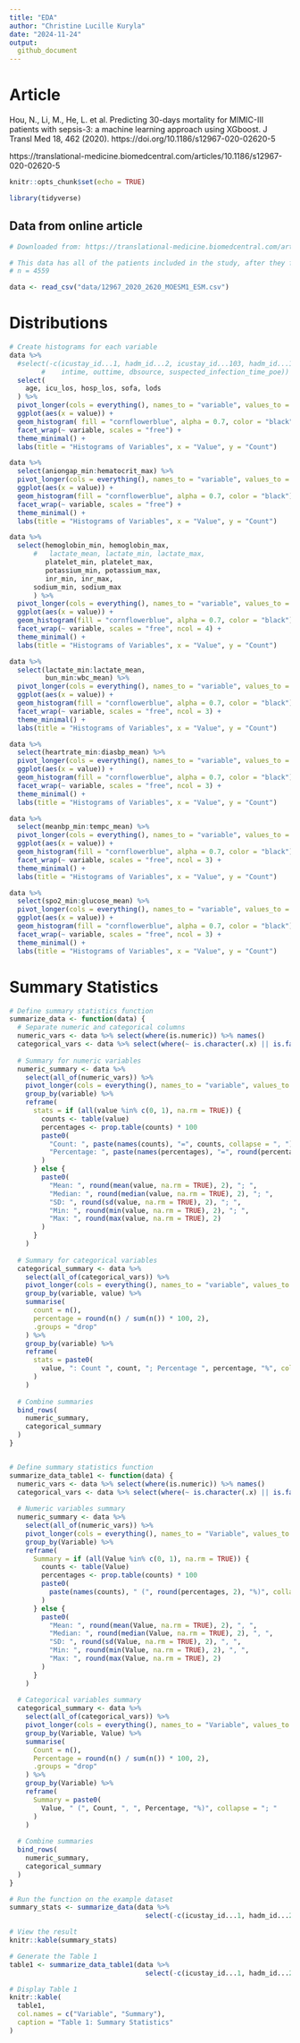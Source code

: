 ```yaml
---
title: "EDA"
author: "Christine Lucille Kuryla"
date: "2024-11-24"
output: 
  github_document
---
```


# Article

Hou, N., Li, M., He, L. et al. Predicting 30-days mortality for MIMIC-III patients with sepsis-3: a machine learning approach using XGboost. J Transl Med 18, 462 (2020). https://doi.org/10.1186/s12967-020-02620-5

https://translational-medicine.biomedcentral.com/articles/10.1186/s12967-020-02620-5 

```r
knitr::opts_chunk$set(echo = TRUE)

library(tidyverse)

```

## Data from online article

```r
# Downloaded from: https://translational-medicine.biomedcentral.com/articles/10.1186/s12967-020-02620-5#Sec14

# This data has all of the patients included in the study, after they filtered out certain patients due to the exclusion criteria in the paper
# n = 4559

data <- read_csv("data/12967_2020_2620_MOESM1_ESM.csv")

```

# Distributions

```r

# Create histograms for each variable
data %>%
  #select(-c(icustay_id...1, hadm_id...2, icustay_id...103, hadm_id...102,
        #    intime, outtime, dbsource, suspected_infection_time_poe)) %>% #filter irrelevant variables
  select(
    age, icu_los, hosp_los, sofa, lods
  ) %>% 
  pivot_longer(cols = everything(), names_to = "variable", values_to = "value") %>%
  ggplot(aes(x = value)) +
  geom_histogram( fill = "cornflowerblue", alpha = 0.7, color = "black") +
  facet_wrap(~ variable, scales = "free") +
  theme_minimal() +
  labs(title = "Histograms of Variables", x = "Value", y = "Count")

data %>%
  select(aniongap_min:hematocrit_max) %>% 
  pivot_longer(cols = everything(), names_to = "variable", values_to = "value") %>%
  ggplot(aes(x = value)) +
  geom_histogram(fill = "cornflowerblue", alpha = 0.7, color = "black") +
  facet_wrap(~ variable, scales = "free") +
  theme_minimal() +
  labs(title = "Histograms of Variables", x = "Value", y = "Count")

data %>%
  select(hemoglobin_min, hemoglobin_max,
      #   lactate_mean, lactate_min, lactate_max,
         platelet_min, platelet_max,
         potassium_min, potassium_max,
         inr_min, inr_max,
      sodium_min, sodium_max
      ) %>% 
  pivot_longer(cols = everything(), names_to = "variable", values_to = "value") %>%
  ggplot(aes(x = value)) +
  geom_histogram(fill = "cornflowerblue", alpha = 0.7, color = "black") +
  facet_wrap(~ variable, scales = "free", ncol = 4) +
  theme_minimal() +
  labs(title = "Histograms of Variables", x = "Value", y = "Count")

data %>%
  select(lactate_min:lactate_mean,
         bun_min:wbc_mean) %>% 
  pivot_longer(cols = everything(), names_to = "variable", values_to = "value") %>%
  ggplot(aes(x = value)) +
  geom_histogram(fill = "cornflowerblue", alpha = 0.7, color = "black") +
  facet_wrap(~ variable, scales = "free", ncol = 3) +
  theme_minimal() +
  labs(title = "Histograms of Variables", x = "Value", y = "Count")

data %>%
  select(heartrate_min:diasbp_mean) %>% 
  pivot_longer(cols = everything(), names_to = "variable", values_to = "value") %>%
  ggplot(aes(x = value)) +
  geom_histogram(fill = "cornflowerblue", alpha = 0.7, color = "black") +
  facet_wrap(~ variable, scales = "free", ncol = 3) +
  theme_minimal() +
  labs(title = "Histograms of Variables", x = "Value", y = "Count")

data %>%
  select(meanbp_min:tempc_mean) %>% 
  pivot_longer(cols = everything(), names_to = "variable", values_to = "value") %>%
  ggplot(aes(x = value)) +
  geom_histogram(fill = "cornflowerblue", alpha = 0.7, color = "black") +
  facet_wrap(~ variable, scales = "free", ncol = 3) +
  theme_minimal() +
  labs(title = "Histograms of Variables", x = "Value", y = "Count")

data %>%
  select(spo2_min:glucose_mean) %>% 
  pivot_longer(cols = everything(), names_to = "variable", values_to = "value") %>%
  ggplot(aes(x = value)) +
  geom_histogram(fill = "cornflowerblue", alpha = 0.7, color = "black") +
  facet_wrap(~ variable, scales = "free", ncol = 3) +
  theme_minimal() +
  labs(title = "Histograms of Variables", x = "Value", y = "Count")
```

# Summary Statistics

```r


# Define summary statistics function
summarize_data <- function(data) {
  # Separate numeric and categorical columns
  numeric_vars <- data %>% select(where(is.numeric)) %>% names()
  categorical_vars <- data %>% select(where(~ is.character(.x) || is.factor(.x))) %>% names()
  
  # Summary for numeric variables
  numeric_summary <- data %>%
    select(all_of(numeric_vars)) %>%
    pivot_longer(cols = everything(), names_to = "variable", values_to = "value") %>%
    group_by(variable) %>%
    reframe(
      stats = if (all(value %in% c(0, 1), na.rm = TRUE)) {
        counts <- table(value)
        percentages <- prop.table(counts) * 100
        paste0(
          "Count: ", paste(names(counts), "=", counts, collapse = ", "), "; ",
          "Percentage: ", paste(names(percentages), "=", round(percentages, 2), "%", collapse = ", ")
        )
      } else {
        paste0(
          "Mean: ", round(mean(value, na.rm = TRUE), 2), "; ",
          "Median: ", round(median(value, na.rm = TRUE), 2), "; ",
          "SD: ", round(sd(value, na.rm = TRUE), 2), "; ",
          "Min: ", round(min(value, na.rm = TRUE), 2), "; ",
          "Max: ", round(max(value, na.rm = TRUE), 2)
        )
      }
    )
  
  # Summary for categorical variables
  categorical_summary <- data %>%
    select(all_of(categorical_vars)) %>%
    pivot_longer(cols = everything(), names_to = "variable", values_to = "value") %>%
    group_by(variable, value) %>%
    summarise(
      count = n(),
      percentage = round(n() / sum(n()) * 100, 2),
      .groups = "drop"
    ) %>%
    group_by(variable) %>%
    reframe(
      stats = paste0(
        value, ": Count ", count, "; Percentage ", percentage, "%", collapse = "; "
      )
    )
  
  # Combine summaries
  bind_rows(
    numeric_summary,
    categorical_summary
  )
}


# Define summary statistics function
summarize_data_table1 <- function(data) {
  numeric_vars <- data %>% select(where(is.numeric)) %>% names()
  categorical_vars <- data %>% select(where(~ is.character(.x) || is.factor(.x))) %>% names()
  
  # Numeric variables summary
  numeric_summary <- data %>%
    select(all_of(numeric_vars)) %>%
    pivot_longer(cols = everything(), names_to = "Variable", values_to = "Value") %>%
    group_by(Variable) %>%
    reframe(
      Summary = if (all(Value %in% c(0, 1), na.rm = TRUE)) {
        counts <- table(Value)
        percentages <- prop.table(counts) * 100
        paste0(
          paste(names(counts), " (", round(percentages, 2), "%)", collapse = ", ")
        )
      } else {
        paste0(
          "Mean: ", round(mean(Value, na.rm = TRUE), 2), ", ",
          "Median: ", round(median(Value, na.rm = TRUE), 2), ", ",
          "SD: ", round(sd(Value, na.rm = TRUE), 2), ", ",
          "Min: ", round(min(Value, na.rm = TRUE), 2), ", ",
          "Max: ", round(max(Value, na.rm = TRUE), 2)
        )
      }
    )
  
  # Categorical variables summary
  categorical_summary <- data %>%
    select(all_of(categorical_vars)) %>%
    pivot_longer(cols = everything(), names_to = "Variable", values_to = "Value") %>%
    group_by(Variable, Value) %>%
    summarise(
      Count = n(),
      Percentage = round(n() / sum(n()) * 100, 2),
      .groups = "drop"
    ) %>%
    group_by(Variable) %>%
    reframe(
      Summary = paste0(
        Value, " (", Count, ", ", Percentage, "%)", collapse = "; "
      )
    )
  
  # Combine summaries
  bind_rows(
    numeric_summary,
    categorical_summary
  )
}

# Run the function on the example dataset
summary_stats <- summarize_data(data %>% 
                                  select(-c(icustay_id...1, hadm_id...2, icustay_id...103, hadm_id...102,intime, outtime, dbsource, blood_culture_time, antibiotic_time_poe, suspected_infection_time_poe)))

# View the result
knitr::kable(summary_stats)

# Generate the Table 1
table1 <- summarize_data_table1(data %>% 
                                  select(-c(icustay_id...1, hadm_id...2, icustay_id...103, hadm_id...102,intime, outtime, dbsource, blood_culture_time,antibiotic_time_poe, suspected_infection_time_poe)))

# Display Table 1
knitr::kable(
  table1,
  col.names = c("Variable", "Summary"),
  caption = "Table 1: Summary Statistics"
)





```

